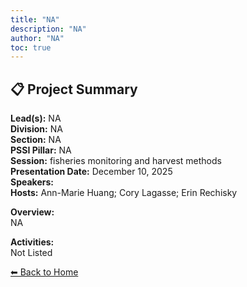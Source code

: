 ```yaml
---
title: "NA"
description: "NA"
author: "NA"
toc: true
---
```


## 📋 Project Summary

**Lead(s):** NA  
**Division:** NA  
**Section:** NA  
**PSSI Pillar:** NA  
**Session:** fisheries monitoring and harvest methods  
**Presentation Date:** December 10, 2025  
**Speakers:**   
**Hosts:** Ann-Marie Huang; Cory Lagasse; Erin Rechisky  

**Overview:**  
NA   

**Activities:**  
Not Listed

[⬅ Back to Home](../index.qmd)
